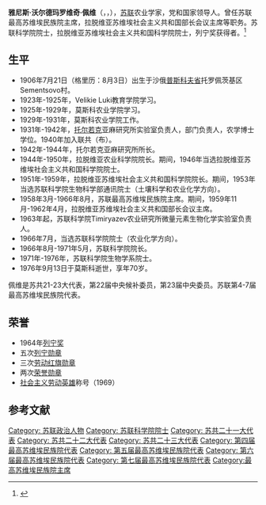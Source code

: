 {{Refimprove|time=2021-01-12T00:40:37+00:00}}
{{Infobox officeholder
|original_name  = Янис Вольдемарович Пейве
|name           = 雅尼斯·沃尔德玛罗维奇·佩维
|image          = 
|office         = [[苏联最高苏维埃民族院|苏联最高苏维埃民族院]]主席
|term_start     = 1958年3月27日
|term_end       = 1966年8月2日
|predecessor    = [[维利斯·特尼索维奇·拉齐斯|维利斯·特尼索维奇·拉齐斯]]
|successor      = [[尤斯塔斯·伊格诺维奇·帕莱基斯|尤斯塔斯·伊格诺维奇·帕莱基斯]]
|office2         = [[拉脱维亚苏维埃社会主义共和国|拉脱维亚苏维埃社会主义共和国]]部长会议主席
|term_start2     = 1959年11月27日
|term_end2       = 1962年4月23日
|predecessor2    = 维利斯·特尼索维奇·拉齐斯
|successor2      = [[维塔利·彼得罗维奇·鲁本|维塔利·彼得罗维奇·鲁本]]
|birth_date     = {{OldStyleDate|1906年|8月3日|7月21日}}
|birth_place    = {{Russian Empire}}[[普斯科夫省|普斯科夫省]]托罗佩茨基区Sementsovo村
|death_date     = {{Death date and age|1976|9|13|1906|8|3}}
|death_place    = {{URS}}[[莫斯科|莫斯科]]
|party          = [[苏联共产党|苏联共产党]]
|nationality   =  {{Russian Empire}}（1906－1917）<br>{{flag|Russian SFSR|1918}}（1917-1922）<br>{{URS}}（1922－1976）
|occupation     =  农学家
|awards={{{!}} style="background:transparent"
{{!}}{{社会主义劳动英雄}} {{列宁奖}}
{{!}}-
{{!}}{{列宁勋章}}{{!!}}{{列宁勋章}}{{!!}}{{列宁勋章}}{{!!}}{{列宁勋章}}
{{!}}-
{{!}}{{列宁勋章}}{{!!}}{{劳动红旗勋章}}{{!!}}{{劳动红旗勋章}}{{!!}}{{劳动红旗勋章}}
{{!}}-
{{!}}{{苏联荣誉勋章}}{{!!}}{{苏联荣誉勋章}}{{!!}}{{劳动英勇奖章}}
{{!}}}
}}
'''雅尼斯·沃尔德玛罗维奇·佩维'''（{{lang-ru|'''Янис Вольдемарович Пейве'''}}，{{lang-lv|'''Jānis Peive'''}}，{{bd|1906年|7月21日（格里历：8月3日）|1976年|9月13日}}），[[苏联|苏联]]农业学家，党和国家领导人。曾任苏联最高苏维埃民族院主席，拉脱维亚苏维埃社会主义共和国部长会议主席等职务。苏联科学院院士，拉脱维亚苏维埃社会主义共和国科学院院士，列宁奖获得者。<ref>{{Cite web|title=Справочник по истории Коммунистической партии и Советского Союза 1898 - 1991|url=http://knowbysight.info/PPP/03460.asp|access-date=2020-12-13|archive-date=2021-05-08|archive-url=https://web.archive.org/web/20210508152842/http://www.knowbysight.info/PPP/03460.asp|dead-url=no}}</ref>

== 生平 ==
* 1906年7月21日（格里历：8月3日）出生于沙俄[[普斯科夫省|普斯科夫省]]托罗佩茨基区Sementsovo村。
* 1923年-1925年，Velikie Luki教育学院学习。
* 1925年-1929年，莫斯科农业学院学习。
* 1929年-1931年，莫斯科农业学院工作。
* 1931年-1942年，[[托尔若克|托尔若克]]亚麻研究所实验室负责人，部门负责人，农学博士学位。1940年加入联共（布）。
* 1942年-1944年，托尔若克亚麻研究所所长。
* 1944年-1950年，拉脱维亚农业科学院院长。期间，1946年当选拉脱维亚苏维埃社会主义共和国科学院院士。
* 1951年-1959年，拉脱维亚苏维埃社会主义共和国科学院院长。期间，1953年当选苏联科学院生物科学部通讯院士（土壤科学和农业化学方向）。
* 1958年3月-1966年8月，苏联最高苏维埃民族院主席。期间，1959年11月-1962年4月，拉脱维亚苏维埃社会主义共和国部长会议主席。
* 1963年起，苏联科学院Timiryazev农业研究所微量元素生物化学实验室负责人。
* 1966年7月，当选苏联科学院院士（农业化学方向）。
* 1966年8月-1971年5月，苏联科学院院长。
* 1971年-1976年，苏联科学院生物学系院士。
* 1976年9月13日于莫斯科逝世，享年70岁。
佩维是苏共21-23大代表，第22届中央候补委员，第23届中央委员。苏联第4-7届最高苏维埃民族院代表。

== 荣誉 ==
* 1964年[[列宁奖|列宁奖]]
* 五次[[列宁勋章|列宁勋章]]
* 三次[[劳动红旗勋章|劳动红旗勋章]]
* 两次[[荣誉勋章_(苏联)|荣誉勋章]]
* [[社会主义劳动英雄|社会主义劳动英雄]]称号（1969）

== 参考文献 ==
{{Reflist}}

[[Category:_苏联政治人物|Category: 苏联政治人物]]
[[Category:_苏联科学院院士|Category: 苏联科学院院士]]
[[Category:_苏共二十一大代表|Category: 苏共二十一大代表]]
[[Category:_苏共二十二大代表|Category: 苏共二十二大代表]]
[[Category:_苏共二十三大代表|Category: 苏共二十三大代表]]
[[Category:_第四届最高苏维埃民族院代表|Category: 第四届最高苏维埃民族院代表]]
[[Category:_第五届最高苏维埃民族院代表|Category: 第五届最高苏维埃民族院代表]]
[[Category:_第六届最高苏维埃民族院代表|Category: 第六届最高苏维埃民族院代表]]
[[Category:_第七届最高苏维埃民族院代表|Category: 第七届最高苏维埃民族院代表]]
[[Category:最高苏维埃民族院主席|Category:最高苏维埃民族院主席]]